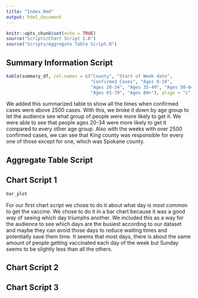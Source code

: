 ```yaml
---
title: "Index.Rmd"
output: html_document
---
```


```r
knitr::opts_chunk$set(echo = TRUE)
source("Scripts/Chart Script 1.R")
source("Scripts/Aggregate Table Script.R")
```

## Summary Information Script
```r
kable(summary_df, col.names = c("County", "Start of Week date",
                                "Confirmed Cases", "Ages 0-19", 
                                "Ages 20-34", "Ages 35-49", "Ages 50-64", 
                                "Ages 65-79", "Ages 80+"), align = "c")
```

We added this summarized table to show all the times when confirmed cases were above 2500 cases. With this, we broke it down by age group to let the audience see what group of people were more likely to get it. We were able to see that people ages 20-34 were more likely to get it compared to every other age group. Also with the weeks with over 2500 confirmed cases, we can see that King county was responsible for every one of those except for one, which was Spokane county.



## Aggregate Table Script




## Chart Script 1
```r
bar_plot
```

For our first chart script we chose to do it about what day is most common to get the vaccine. We chose to do it in a bar chart because it was a good way of seeing which day triumphs another. We included this as a way for the audience to see which days are the busiest according to our dataset and maybe they can avoid those days to reduce waiting times and potentially save them time. It seems that most days, there is about the same amount of people getting vaccinated each day of the week but Sunday seems to be slightly less than all the others.




##  Chart Script 2






##  Chart Script 3
